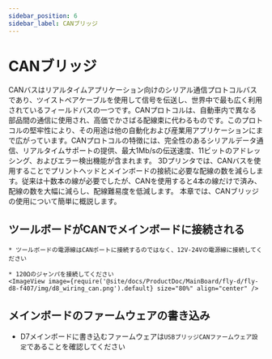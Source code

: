 ```yaml
---
sidebar_position: 6
sidebar_label: CANブリッジ
---
```






# CANブリッジ

CANバスはリアルタイムアプリケーション向けのシリアル通信プロトコルバスであり、ツイストペアケーブルを使用して信号を伝送し、世界中で最も広く利用されているフィールドバスの一つです。CANプロトコルは、自動車内で異なる部品間の通信に使用され、高価でかさばる配線束に代わるものです。このプロトコルの堅牢性により、その用途は他の自動化および産業用アプリケーションにまで広がっています。CANプロトコルの特徴には、完全性のあるシリアルデータ通信、リアルタイムサポートの提供、最大1Mb/sの伝送速度、11ビットのアドレッシング、およびエラー検出機能が含まれます。
3Dプリンタでは、CANバスを使用することでプリントヘッドとメインボードの接続に必要な配線の数を減らします。従来は十数本の線が必要でしたが、CANを使用すると4本の線だけで済み、配線の数を大幅に減らし、配線難易度を低減します。
本章では、CANブリッジの使用について簡単に概説します。

## ツールボードがCANでメインボードに接続される

    * ツールボードの電源線はCANポートに接続するのではなく、12V-24Vの電源線に接続してください
    
    * 120Ωのジャンパを接続してください
    <ImageView image={require('@site/docs/ProductDoc/MainBoard/fly-d/fly-d8-f407/img/d8_wiring_can.png').default} size="80%" align="center" />

## メインボードのファームウェアの書き込み

* D7メインボードに書き込むファームウェアは`USBブリッジCANファームウェア設定`であることを確認してください


    <GetCanbusUUID />